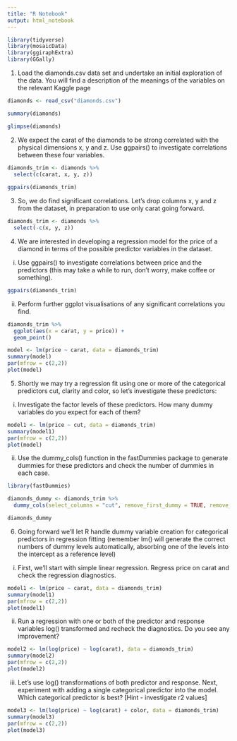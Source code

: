 ```yaml
---
title: "R Notebook"
output: html_notebook
---
```


```r
library(tidyverse)
library(mosaicData)
library(ggiraphExtra)
library(GGally)

```


1. Load the diamonds.csv data set and undertake an initial exploration of the data. You will find a description of the meanings of the variables on the relevant Kaggle page

```r
diamonds <- read_csv("diamonds.csv")
```

```r
summary(diamonds)
```

```r
glimpse(diamonds)
```

2. We expect the carat of the diamonds to be strong correlated with the physical dimensions x, y and z. Use ggpairs() to investigate correlations between these four variables.

```r
diamonds_trim <- diamonds %>%
  select(c(carat, x, y, z)) 
  
ggpairs(diamonds_trim)
```

3. So, we do find significant correlations. Let’s drop columns x, y and z from the dataset, in preparation to use only carat going forward.


```r
diamonds_trim <- diamonds %>%
  select(-c(x, y, z))
```


4. We are interested in developing a regression model for the price of a diamond in terms of the possible predictor variables in the dataset.

i. Use ggpairs() to investigate correlations between price and the predictors (this may take a while to run, don’t worry, make coffee or something).

```r
ggpairs(diamonds_trim)
```

ii. Perform further ggplot visualisations of any significant correlations you find.

```r
diamonds_trim %>%
  ggplot(aes(x = carat, y = price)) +
  geom_point() 
```

```r
model <- lm(price ~ carat, data = diamonds_trim)
summary(model)
par(mfrow = c(2,2))
plot(model)
```

5. Shortly we may try a regression fit using one or more of the categorical predictors cut, clarity and color, so let’s investigate these predictors:

i. Investigate the factor levels of these predictors. How many dummy variables do you expect for each of them?

```r
model1 <- lm(price ~ cut, data = diamonds_trim)
summary(model1)
par(mfrow = c(2,2))
plot(model)
```

ii. Use the dummy_cols() function in the fastDummies package to generate dummies for these predictors and check the number of dummies in each case.

```r
library(fastDummies)
```


```r
diamonds_dummy <- diamonds_trim %>%
  dummy_cols(select_columns = "cut", remove_first_dummy = TRUE, remove_selected_columns = TRUE)

diamonds_dummy
```

6. Going forward we’ll let R handle dummy variable creation for categorical predictors in regression fitting (remember lm() will generate the correct numbers of dummy levels automatically, absorbing one of the levels into the intercept as a reference level)

i. First, we’ll start with simple linear regression. Regress price on carat and check the regression diagnostics.

```r
model1 <- lm(price ~ carat, data = diamonds_trim)
summary(model1)
par(mfrow = c(2,2))
plot(model1)
```

ii. Run a regression with one or both of the predictor and response variables log() transformed and recheck the diagnostics. Do you see any improvement?

```r
model2 <- lm(log(price) ~ log(carat), data = diamonds_trim)
summary(model2)
par(mfrow = c(2,2))
plot(model2)
```

iii. Let’s use log() transformations of both predictor and response. Next, experiment with adding a single categorical predictor into the model. Which categorical predictor is best? [Hint - investigate r2 values]


```r
model3 <- lm(log(price) ~ log(carat) + color, data = diamonds_trim)
summary(model3)
par(mfrow = c(2,2))
plot(model3)
```






